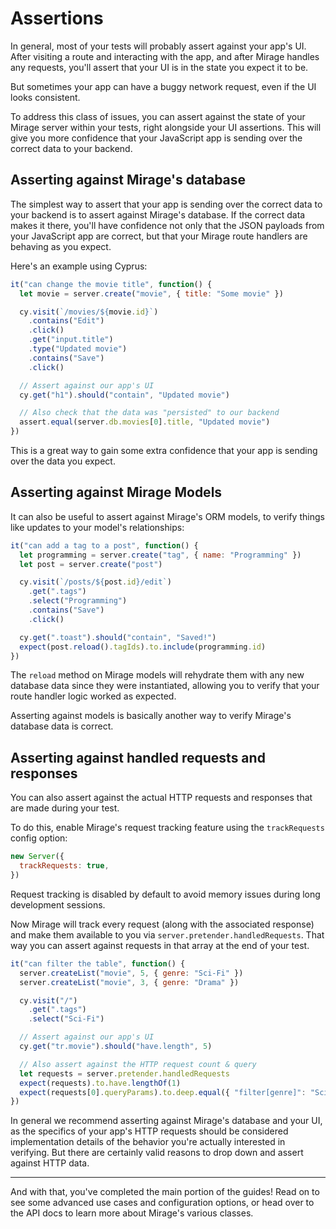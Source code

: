 # Assertions

In general, most of your tests will probably assert against your app's UI. After visiting a route and interacting with the app, and after Mirage handles any requests, you'll assert that your UI is in the state you expect it to be.

But sometimes your app can have a buggy network request, even if the UI looks consistent.

To address this class of issues, you can assert against the state of your Mirage server within your tests, right alongside your UI assertions. This will give you more confidence that your JavaScript app is sending over the correct data to your backend.

## Asserting against Mirage's database

The simplest way to assert that your app is sending over the correct data to your backend is to assert against Mirage's database. If the correct data makes it there, you'll have confidence not only that the JSON payloads from your JavaScript app are correct, but that your Mirage route handlers are behaving as you expect.

Here's an example using Cyprus:

```js
it("can change the movie title", function() {
  let movie = server.create("movie", { title: "Some movie" })

  cy.visit(`/movies/${movie.id}`)
    .contains("Edit")
    .click()
    .get("input.title")
    .type("Updated movie")
    .contains("Save")
    .click()

  // Assert against our app's UI
  cy.get("h1").should("contain", "Updated movie")

  // Also check that the data was "persisted" to our backend
  assert.equal(server.db.movies[0].title, "Updated movie")
})
```

This is a great way to gain some extra confidence that your app is sending over the data you expect.

## Asserting against Mirage Models

It can also be useful to assert against Mirage's ORM models, to verify things like updates to your model's relationships:

```js
it("can add a tag to a post", function() {
  let programming = server.create("tag", { name: "Programming" })
  let post = server.create("post")

  cy.visit(`/posts/${post.id}/edit`)
    .get(".tags")
    .select("Programming")
    .contains("Save")
    .click()

  cy.get(".toast").should("contain", "Saved!")
  expect(post.reload().tagIds).to.include(programming.id)
})
```

The `reload` method on Mirage models will rehydrate them with any new database data since they were instantiated, allowing you to verify that your route handler logic worked as expected.

Asserting against models is basically another way to verify Mirage's database data is correct.

## Asserting against handled requests and responses

You can also assert against the actual HTTP requests and responses that are made during your test.

To do this, enable Mirage's request tracking feature using the `trackRequests` config option:

```js
new Server({
  trackRequests: true,
})
```

Request tracking is disabled by default to avoid memory issues during long development sessions.

Now Mirage will track every request (along with the associated response) and make them available to you via `server.pretender.handledRequests`. That way you can assert against requests in that array at the end of your test.

```js
it("can filter the table", function() {
  server.createList("movie", 5, { genre: "Sci-Fi" })
  server.createList("movie", 3, { genre: "Drama" })

  cy.visit("/")
    .get(".tags")
    .select("Sci-Fi")

  // Assert against our app's UI
  cy.get("tr.movie").should("have.length", 5)

  // Also assert against the HTTP request count & query
  let requests = server.pretender.handledRequests
  expect(requests).to.have.lengthOf(1)
  expect(requests[0].queryParams).to.deep.equal({ "filter[genre]": "Sci-Fi" })
})
```

In general we recommend asserting against Mirage's database and your UI, as the specifics of your app's HTTP requests should be considered implementation details of the behavior you're actually interested in verifying. But there are certainly valid reasons to drop down and assert against HTTP data.

---

And with that, you've completed the main portion of the guides! Read on to see some advanced use cases and configuration options, or head over to the API docs to learn more about Mirage's various classes.
